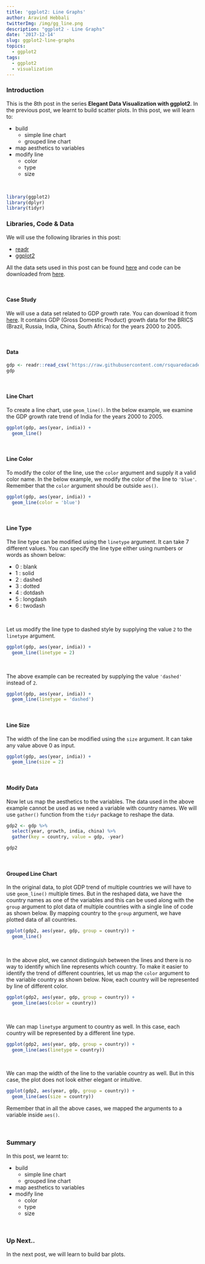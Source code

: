 ```yaml
---
title: 'ggplot2: Line Graphs'
author: Aravind Hebbali
twitterImg: /img/gg_line.png
description: "ggplot2 - Line Graphs"
date: '2017-12-14'
slug: ggplot2-line-graphs
topics:
  - ggplot2
tags:
  - ggplot2
  - visualization
---
```


### Introduction

This is the 8th post in the series **Elegant Data Visualization with 
ggplot2**. In the previous post, we learnt to build scatter plots. In this 
post, we will learn to:

- build 
    - simple line chart
    - grouped line chart
- map aesthetics to variables
- modify line
    - color
    - type
    - size

<br>

```r
library(ggplot2)
library(dplyr)
library(tidyr)
```

### Libraries, Code & Data

We will use the following libraries in this post:

- [readr](http://readr.tidyverse.org/)
- [ggplot2](http://ggplot2.tidyverse.org/)

All the data sets used in this post can be found [here](https://github.com/rsquaredacademy/datasets) 
and code can be downloaded from [here](https://gist.github.com/rsquaredacademy/84b3204eee81d6e804f10a73900809b5).

<br>

#### Case Study

We will use a data set related to GDP growth rate. You can download it from 
[here](https://github.com/rsquaredacademy/datasets/blob/master/gdp.csv). It 
contains GDP (Gross Domestic Product) growth data for the BRICS (Brazil, 
Russia, India, China, South Africa) for the years 2000 to 2005.

<br>

#### Data

```r
gdp <- readr::read_csv('https://raw.githubusercontent.com/rsquaredacademy/datasets/master/gdp.csv')
gdp
```

<br>

#### Line Chart

To create a line chart, use `geom_line()`. In the below example, we examine the
GDP growth rate trend of India for the years 2000 to 2005.

```r
ggplot(gdp, aes(year, india)) +
  geom_line()
```

<br>

#### Line Color

To modify the color of the line, use the `color` argument and supply it a valid
color name. In the below example, we modify the color of the line to `'blue'`. 
Remember that the `color` argument should be outside `aes()`.

```r
ggplot(gdp, aes(year, india)) +
  geom_line(color = 'blue')
```

<br>

#### Line Type

The line type can be modified using the `linetype` argument. It can take 7 different
values. You can specify the line type either using numbers or words as shown below:

- 0 : blank
- 1 : solid
- 2 : dashed
- 3 : dotted
- 4 : dotdash
- 5 : longdash
- 6 : twodash

<br>

Let us modify the line type to dashed style by supplying the value `2` to the
`linetype` argument.

```r
ggplot(gdp, aes(year, india)) +
  geom_line(linetype = 2)
```

<br>

The above example can be recreated by supplying the value `'dashed'` instead 
of `2`.

```r
ggplot(gdp, aes(year, india)) +
  geom_line(linetype = 'dashed')
```

<br>

#### Line Size

The width of the line can be modified using the `size` argument. It can take 
any value above 0 as input.

```r
ggplot(gdp, aes(year, india)) +
  geom_line(size = 2)
```

<br>

#### Modify Data

Now let us map the aesthetics to the variables. The data used in the above 
example cannot be used as we need a variable with country names. We will use 
`gather()` function from the `tidyr` package to reshape the data.

```r
gdp2 <- gdp %>% 
  select(year, growth, india, china) %>% 
  gather(key = country, value = gdp, -year)

gdp2
```

<br>

#### Grouped Line Chart

In the original data, to plot GDP trend of multiple countries we will have to 
use `geom_line()` multiple times. But in the reshaped data, we have the 
country names as one of the variables and this can be used along with the 
`group` argument to plot data of multiple countries with a single line of code 
as shown below. By mapping country to the `group` argument, we have plotted 
data of all countries.

```r
ggplot(gdp2, aes(year, gdp, group = country)) +
  geom_line()
```

<br>

In the above plot, we cannot distinguish between the lines and there is no way
to identify which line represents which country. To make it easier to identify
the trend of different countries, let us map the `color` argument to the 
variable country as shown below. Now, each country will be represented by line 
of different color.

```r
ggplot(gdp2, aes(year, gdp, group = country)) +
  geom_line(aes(color = country))
```

<br>

We can map `linetype` argument to country as well. In this case, each country
will be represented by a different line type.

```r
ggplot(gdp2, aes(year, gdp, group = country)) +
  geom_line(aes(linetype = country))
```

<br>

We can map the width of the line to the variable country as well. But in this 
case, the plot does not look either elegant or intuitive. 

```r
ggplot(gdp2, aes(year, gdp, group = country)) +
  geom_line(aes(size = country))
```

Remember that in all the above cases, we mapped the arguments to a variable 
inside `aes()`.

<br>

### Summary

In this post, we learnt to:

- build 
    - simple line chart
    - grouped line chart
- map aesthetics to variables
- modify line
    - color
    - type
    - size

<br>

### Up Next..

In the next post, we will learn to build bar plots.

<br>